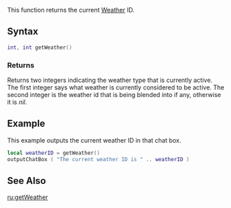 
{{Server client function}}
This function returns the current [[/Weather.md|Weather]] ID.

==Syntax==
<syntaxhighlight lang="lua">
int, int getWeather()
</syntaxhighlight>

===Returns===
Returns two integers indicating the weather type that is currently active. The first integer says what weather is currently considered to be active. The second integer is the weather id that is being blended into if any, otherwise it is ''nil''.

==Example==
This example outputs the current weather ID in that chat box.
<syntaxhighlight lang="lua">local weatherID = getWeather()
outputChatBox ( "The current weather ID is " .. weatherID )</syntaxhighlight>

==See Also==
{{World functions}}

[[/ru:getWeather.md|ru:getWeather]]